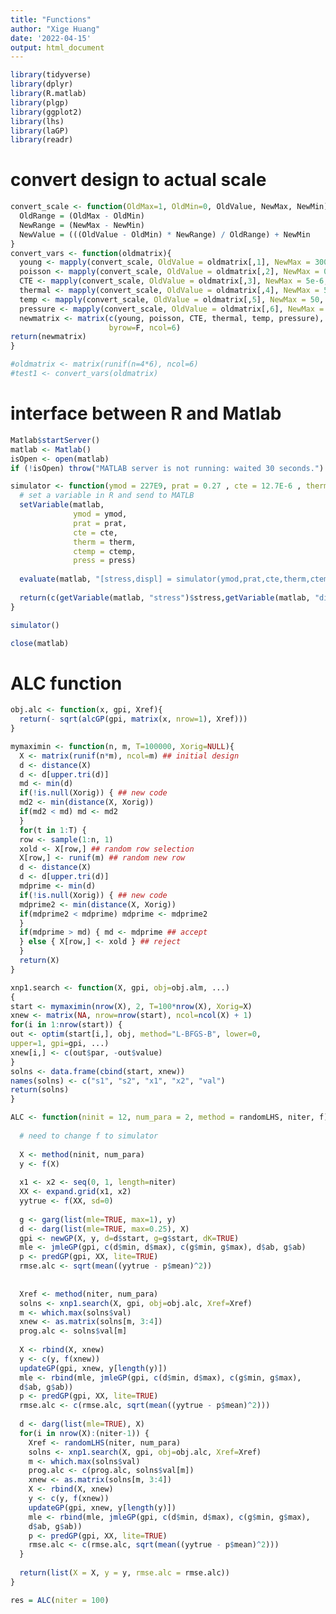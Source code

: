 ```yaml
---
title: "Functions"
author: "Xige Huang"
date: '2022-04-15'
output: html_document
---
```


```r
library(tidyverse)
library(dplyr)
library(R.matlab)
library(plgp)
library(ggplot2)
library(lhs)
library(laGP)
library(readr)

```


# convert design to actual scale

```r
convert_scale <- function(OldMax=1, OldMin=0, OldValue, NewMax, NewMin){
  OldRange = (OldMax - OldMin)  
  NewRange = (NewMax - NewMin)  
  NewValue = (((OldValue - OldMin) * NewRange) / OldRange) + NewMin
}
convert_vars <- function(oldmatrix){
  young <- mapply(convert_scale, OldValue = oldmatrix[,1], NewMax = 300e9, NewMin=200e9)
  poisson <- mapply(convert_scale, OldValue = oldmatrix[,2], NewMax = 0.1, NewMin=0.49)
  CTE <- mapply(convert_scale, OldValue = oldmatrix[,3], NewMax = 5e-6, NewMin=1.5e-5)
  thermal <- mapply(convert_scale, OldValue = oldmatrix[,4], NewMax = 5, NewMin=15)
  temp <- mapply(convert_scale, OldValue = oldmatrix[,5], NewMax = 50, NewMin=360)
  pressure <- mapply(convert_scale, OldValue = oldmatrix[,6], NewMax = 1e5, NewMin=4.8e5)
  newmatrix <- matrix(c(young, poisson, CTE, thermal, temp, pressure),
                      byrow=F, ncol=6)
return(newmatrix)
}
```

```r
#oldmatrix <- matrix(runif(n=4*6), ncol=6)
#test1 <- convert_vars(oldmatrix)
```


# interface between R and Matlab

```r
Matlab$startServer()
matlab <- Matlab()
isOpen <- open(matlab)
if (!isOpen) throw("MATLAB server is not running: waited 30 seconds.")
```

```r
simulator <- function(ymod = 227E9, prat = 0.27 , cte = 12.7E-6 , therm = 11.5 , ctemp = 150 ,press = 4.5E5){
  # set a variable in R and send to MATLB
  setVariable(matlab,
              ymod = ymod,
              prat = prat,
              cte = cte,
              therm = therm,
              ctemp = ctemp,
              press = press)
  
  evaluate(matlab, "[stress,displ] = simulator(ymod,prat,cte,therm,ctemp,press)")
  
  return(c(getVariable(matlab, "stress")$stress,getVariable(matlab, "displ")$displ))
}
```

```r
simulator()
```

```r
close(matlab)
```




# ALC function

```r
obj.alc <- function(x, gpi, Xref){
  return(- sqrt(alcGP(gpi, matrix(x, nrow=1), Xref)))
}
```

```r
mymaximin <- function(n, m, T=100000, Xorig=NULL){
  X <- matrix(runif(n*m), ncol=m) ## initial design
  d <- distance(X)
  d <- d[upper.tri(d)]
  md <- min(d)
  if(!is.null(Xorig)) { ## new code
  md2 <- min(distance(X, Xorig))
  if(md2 < md) md <- md2
  }
  for(t in 1:T) {
  row <- sample(1:n, 1)
  xold <- X[row,] ## random row selection
  X[row,] <- runif(m) ## random new row
  d <- distance(X)
  d <- d[upper.tri(d)]
  mdprime <- min(d)
  if(!is.null(Xorig)) { ## new code
  mdprime2 <- min(distance(X, Xorig))
  if(mdprime2 < mdprime) mdprime <- mdprime2
  }
  if(mdprime > md) { md <- mdprime ## accept
  } else { X[row,] <- xold } ## reject
  }
  return(X)
}
```

```r
xnp1.search <- function(X, gpi, obj=obj.alm, ...)
{
start <- mymaximin(nrow(X), 2, T=100*nrow(X), Xorig=X)
xnew <- matrix(NA, nrow=nrow(start), ncol=ncol(X) + 1)
for(i in 1:nrow(start)) {
out <- optim(start[i,], obj, method="L-BFGS-B", lower=0,
upper=1, gpi=gpi, ...)
xnew[i,] <- c(out$par, -out$value)
}
solns <- data.frame(cbind(start, xnew))
names(solns) <- c("s1", "s2", "x1", "x2", "val")
return(solns)
}
```



```r
ALC <- function(ninit = 12, num_para = 2, method = randomLHS, niter, f){
  
  # need to change f to simulator
  
  X <- method(ninit, num_para)
  y <- f(X)
  
  x1 <- x2 <- seq(0, 1, length=niter)
  XX <- expand.grid(x1, x2)
  yytrue <- f(XX, sd=0)
  
  g <- garg(list(mle=TRUE, max=1), y)
  d <- darg(list(mle=TRUE, max=0.25), X)
  gpi <- newGP(X, y, d=d$start, g=g$start, dK=TRUE)
  mle <- jmleGP(gpi, c(d$min, d$max), c(g$min, g$max), d$ab, g$ab)
  p <- predGP(gpi, XX, lite=TRUE)
  rmse.alc <- sqrt(mean((yytrue - p$mean)^2))
  
  
  Xref <- method(niter, num_para)
  solns <- xnp1.search(X, gpi, obj=obj.alc, Xref=Xref)
  m <- which.max(solns$val)
  xnew <- as.matrix(solns[m, 3:4])
  prog.alc <- solns$val[m]
  
  X <- rbind(X, xnew)
  y <- c(y, f(xnew))
  updateGP(gpi, xnew, y[length(y)])
  mle <- rbind(mle, jmleGP(gpi, c(d$min, d$max), c(g$min, g$max),
  d$ab, g$ab))
  p <- predGP(gpi, XX, lite=TRUE)
  rmse.alc <- c(rmse.alc, sqrt(mean((yytrue - p$mean)^2)))
  
  d <- darg(list(mle=TRUE), X)
  for(i in nrow(X):(niter-1)) {
    Xref <- randomLHS(niter, num_para)
    solns <- xnp1.search(X, gpi, obj=obj.alc, Xref=Xref)
    m <- which.max(solns$val)
    prog.alc <- c(prog.alc, solns$val[m])
    xnew <- as.matrix(solns[m, 3:4])
    X <- rbind(X, xnew)
    y <- c(y, f(xnew))
    updateGP(gpi, xnew, y[length(y)])
    mle <- rbind(mle, jmleGP(gpi, c(d$min, d$max), c(g$min, g$max),
    d$ab, g$ab))
    p <- predGP(gpi, XX, lite=TRUE)
    rmse.alc <- c(rmse.alc, sqrt(mean((yytrue - p$mean)^2)))
  }
  
  return(list(X = X, y = y, rmse.alc = rmse.alc))
}
```


```r
res = ALC(niter = 100)
```


